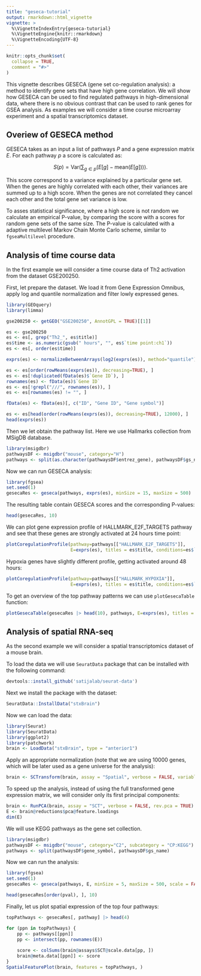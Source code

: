 ```yaml
---
title: "geseca-tutorial"
output: rmarkdown::html_vignette
vignette: >
  %\VignetteIndexEntry{geseca-tutorial}
  %\VignetteEngine{knitr::rmarkdown}
  %\VignetteEncoding{UTF-8}
---
```


```r
knitr::opts_chunk$set(
  collapse = TRUE,
  comment = "#>"
)
```


This vignette describes GESECA (gene set co-regulation analysis): a method
to identify gene sets that have high gene correlation.
We will show how GESECA can be used to find regulated pathways
in high-dimensional data, where there is no obvious contrast that 
can be used to rank genes for GSEA analysis.
As examples we will consider a time course microarray experiment 
and a spatial transcriptomics dataset.

## Overiew of GESECA method

GESECA takes as an input a list of pathways *P* and a gene
expression matrix *E*.
For each pathway *p* a score is calculated as:

$$
S(p) = \mathrm {Var}(\sum_{g \in p} (E[g]-\mathrm{mean}(E[g]))).
$$

This score correspond to a variance explained by a particular gene set.
When the genes are highly correlated with each other, their
variances are summed up to a high score.
When the genes are not correlated they cancel each other and the total
gene set variance is low.

To asses statistical significance, where a high score is not random
we calculate an empirical P-value, by comparing the score
with a scores for random gene sets of the same size. 
The P-value is calculated with a adaptive multilevel Markov Chain Monte Carlo
scheme, similar to `fgseaMultilevel` procedure.

## Analysis of time course data

In the first example we will consider a time course data of Th2 activation
from the dataset GSE200250.


First, let prepare the dataset. We load it from Gene Expression Omnibus,
apply log and quantile normalization and filter lowly expressed genes.

```r
library(GEOquery)
library(limma)

gse200250 <- getGEO("GSE200250", AnnotGPL = TRUE)[[1]]

es <- gse200250
es <- es[, grep("Th2_", es$title)]
es$time <- as.numeric(gsub(" hours", "", es$`time point:ch1`))
es <- es[, order(es$time)]

exprs(es) <- normalizeBetweenArrays(log2(exprs(es)), method="quantile")

es <- es[order(rowMeans(exprs(es)), decreasing=TRUE), ]
es <- es[!duplicated(fData(es)$`Gene ID`), ]
rownames(es) <- fData(es)$`Gene ID`
es <- es[!grepl("///", rownames(es)), ]
es <- es[rownames(es) != "", ]

fData(es) <- fData(es)[, c("ID", "Gene ID", "Gene symbol")]

es <- es[head(order(rowMeans(exprs(es)), decreasing=TRUE), 12000), ]
head(exprs(es))
```


Then we let obtain the pathway list. Here we use Hallmarks
collection from MSigDB database.


```r
library(msigdbr)
pathwaysDF <- msigdbr("mouse", category="H")
pathways <- split(as.character(pathwaysDF$entrez_gene), pathwaysDF$gs_name)
```

Now we can run GESECA analysis:

```r
library(fgsea)
set.seed(1)
gesecaRes <- geseca(pathways, exprs(es), minSize = 15, maxSize = 500)
```

The resulting table contain GESECA scores and the corresponding P-values:
```r
head(gesecaRes, 10)
```

We can plot gene expression profile of HALLMARK_E2F_TARGETS pathway and see
that these genes are strongly activated at 24 hours time point:


```r
plotCoregulationProfile(pathway=pathways[["HALLMARK_E2F_TARGETS"]], 
                        E=exprs(es), titles = es$title, conditions=es$`time point:ch1`)
```

Hypoxia genes have slightly different profile, getting activated around 48 hours:


```r
plotCoregulationProfile(pathway=pathways[["HALLMARK_HYPOXIA"]], 
                        E=exprs(es), titles = es$title, conditions=es$`time point:ch1`)


```

To get an overview of the top pathway patterns we can use `plotGesecaTable`
function:

```r
plotGesecaTable(gesecaRes |> head(10), pathways, E=exprs(es), titles = es$title)
```

## Analysis of spatial RNA-seq

As the second example we will consider a spatial transcriptomics dataset
of a mouse brain.

To load the data we will use `SeuratData` package that can be 
installed with the following command:

```r
devtools::install_github('satijalab/seurat-data')
```

Next we install the package with the dataset:
```r
SeuratData::InstallData("stxBrain")
```

Now we can load the data:

```r
library(Seurat)
library(SeuratData)
library(ggplot2)
library(patchwork)
brain <- LoadData("stxBrain", type = "anterior1")
```


Apply an appropriate normalization (note that we are using 10000 genes, 
which will be later used as a gene universe for the analysis):

```r
brain <- SCTransform(brain, assay = "Spatial", verbose = FALSE, variable.features.n = 10000)
```

To speed up the analysis, instead of using the full transformed
gene expression matrix, we will consider only its first 
principal components:

```r
brain <- RunPCA(brain, assay = "SCT", verbose = FALSE, rev.pca = TRUE)
E <- brain@reductions$pca@feature.loadings
dim(E)
```

We will use KEGG pathways as the gene set collection.

```r
library(msigdbr)
pathwaysDF <- msigdbr("mouse", category="C2", subcategory = "CP:KEGG")
pathways <- split(pathwaysDF$gene_symbol, pathwaysDF$gs_name)
```

Now we can run the analysis:

```r
library(fgsea)
set.seed(1)
gesecaRes <- geseca(pathways, E, minSize = 5, maxSize = 500, scale = FALSE)    

head(gesecaRes[order(pval), ], 10)
```

Finally, let us plot spatial expression of the top four pathways:


```r

topPathways <- gesecaRes[, pathway] |> head(4)

for (ppn in topPathways) {
    pp <- pathways[[ppn]]
    pp <- intersect(pp, rownames(E))
    
    score <- colSums(brain@assays$SCT@scale.data[pp, ])
    brain@meta.data[[ppn]] <- score
}
SpatialFeaturePlot(brain, features = topPathways, )
```

